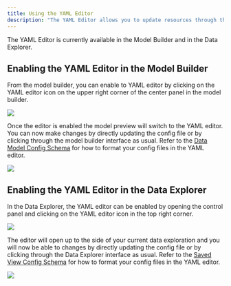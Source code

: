 ```yaml
---
title: Using the YAML Editor
description: "The YAML Editor allows you to update resources through the app using [DataOps](/data-ops/overview) configs. The editor allows you to easily iterate on Glean resources as code and see changes in realtime. You can save your changes and explore via the application as usual while the YAML editor is enabled. Configs can also be copied directly from the editor into future data ops builds."
---
```


The YAML Editor is currently available in the Model Builder and in the Data Explorer.

## Enabling the YAML Editor in the Model Builder

From the model builder, you can enable to YAML editor by clicking on the YAML editor icon on the upper right corner of the center panel in the model builder.

<img src="/imgs/select-code-editor-model-builder.png" />

Once the editor is enabled the model preview will switch to the YAML editor. You can now make changes by directly updating the config file or by clicking through the model builder interface as usual. Refer to the [Data Model Config Schema](/data-ops/config-schema/Data-Model) for how to format your config files in the YAML editor.

<img src="imgs/code-editor-model-builder.png" />

## Enabling the YAML Editor in the Data Explorer

In the Data Explorer, the YAML editor can be enabled by opening the control panel and clicking on the YAML editor icon in the top right corner.

<img src="/imgs/code-editor-control-panel.png" />

The editor will open up to the side of your current data exploration and you will now be able to changes by directly updating the config file or by clicking through the Data Explorer interface as usual. Refer to the [Saved View Config Schema](config-schema/Saved-View.md) for how to format your config files in the YAML editor.

<img src="/imgs/code-editor-explore.png"/>
